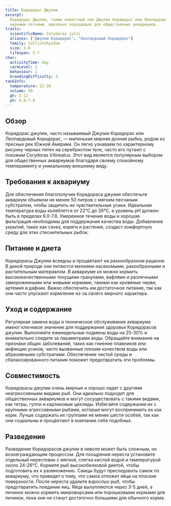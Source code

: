 ```yaml
---
title: Коридорас Джулии
excerpt:
  Коридорас Джулии, также известный как Джулии Коридорас или Леопардовый Коридорас, — мирная донная рыбка с характерными
  черными пятнами, идеально подходящая для общественных аквариумов.
traits:
  scientificName: Corydoras julii
  aliases: ["Джулии Коридорас", "Леопардовый Коридорас"]
  family: Callichthyidae
  size: 5-6
  lifespan: 5-7
char:
  activityTime: day
  careLevel: 2
  behaviour: 1
  breedingDifficulty: 3
tankInfo:
  temperature: 22-26
  volume: 50
  gh: 2-12
  ph: 6.0-7.8
---
```


## Обзор

Коридорас джулии, часто называемый Джулии Коридорас или Леопардовый Коридорас, — маленькая мирная донная рыбка, родом из
пресных рек Южной Америки. Он легко узнаваем по характерному рисунку черных пятен на серебристом теле, часто его путают
с похожим Corydoras trilineatus. Этот вид является популярным выбором для общественных аквариумов благодаря своему
спокойному темпераменту и уникальному внешнему виду.

## Требования к аквариуму

Для обеспечения благополучия Коридораса джулии обеспечьте аквариум объемом не менее 50 литров с мягким песчаным
субстратом, чтобы защитить их чувствительные усики. Идеальная температура воды колеблется от 22°C до 26°C, а уровень pH
должен быть в пределах 6.0-7.8. Умеренное течение воды и хорошая фильтрация необходимы для поддержания качества воды.
Добавление укрытий, таких как caves, коряги и растения, создаст комфортную среду для этих стеснительных рыбок.

## Питание и диета

Коридорасы Джулии всеядны и процветают на разнообразном рационе. В дикой природе они питаются мелкими насекомыми,
ракообразными и растительным материалом. В аквариуме их можно кормить высококачественными тонущими гранулами, вафлями и
различными замороженными или живыми кормами, такими как кровяные черви, артемия и дафнии. Важно обеспечить им
достаточное питание, так как они часто упускают кормление из-за своего мирного характера.

## Уход и содержание

Регулярная замена воды и техническое обслуживание аквариума имеют ключевое значение для поддержания здоровья Коридорасов
джулии. Выполняйте еженедельные подмены воды на 25-30% и внимательно следите за параметрами воды. Обращайте внимание на
признаки общих заболеваний, таких как гниение плавников или инфекции усиков, часто вызванные плохим качеством воды или
абразивными субстратами. Обеспечение чистой среды и сбалансированного питания поможет предотвратить эти проблемы.

## Совместимость

Коридорасы джулии очень мирные и хорошо ладят с другими неагрессивными видами рыб. Они идеально подходят для
общественных аквариумов и могут сосуществовать с такими видами, как тетры, гуппи и карликовые цихлиды. Избегайте
содержания их с крупными агрессивными рыбами, которые могут воспринимать их как корм. Лучше содержать их группами не
менее шести особей, так как они социальны и процветают в компании себе подобных.

## Разведение

Разведение Коридорасов джулии в неволе может быть сложным, но вознаграждающим процессом. Для поощрения нереста
установите отдельный нерестовик с мягкой, слегка кислой водой и температурой около 24-26°C. Кормите рыб высокобелковой
диетой, чтобы подготовить их к размножению. Самцы будут преследовать самок по аквариуму, что приведет к тому, что самка
отложит яйца на плоские поверхности. После нереста удалите взрослых рыб, чтобы предотвратить поедание яиц. Яйца
вылупляются через 3-5 дней, а личинок можно кормить микроворсами или порошковыми кормами для личинок, пока они не станут
достаточно большими для обычного корма.
